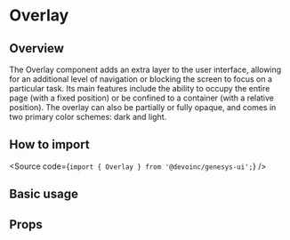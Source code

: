 

<Meta of={Stories} />

# Overlay

## Overview

The Overlay component adds an extra layer to the user interface, allowing for an
additional level of navigation or blocking the screen to focus on a particular
task. Its main features include the ability to occupy the entire page (with a
fixed position) or be confined to a container (with a relative position).
The overlay can also be partially or fully opaque, and comes in two primary
color schemes: dark and light.

## How to import

<Source code={`import { Overlay } from '@devoinc/genesys-ui';`} />

## Basic usage

<Canvas of={Stories.Base} />

## Props

<ArgTypes of={Stories} />
